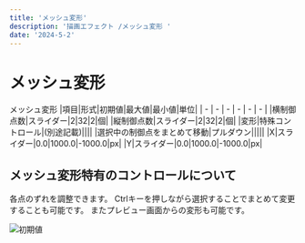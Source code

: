 ```yaml
---
title: 'メッシュ変形'
description: '描画エフェクト /メッシュ変形 '
date: '2024-5-2'
---
```


# メッシュ変形

メッシュ変形
|項目|形式|初期値|最大値|最小値|単位|
| - | - | - | - | - | - |
|横制御点数|スライダー|2|32|2|個|
|縦制御点数|スライダー|2|32|2|個|
|変形|特殊コントロール|(別途記載)||||
|選択中の制御点をまとめて移動|プルダウン|||||
|X|スライダー|0.0|1000.0|-1000.0|px|
|Y|スライダー|0.0|1000.0|-1000.0|px|


## メッシュ変形特有のコントロールについて
各点のずれを調整できます。
Ctrlキーを押しながら選択することでまとめて変更することも可能です。
またプレビュー画面からの変形も可能です。

![初期値](/assets/effects/描画/メッシュ変形/初期値.png)
